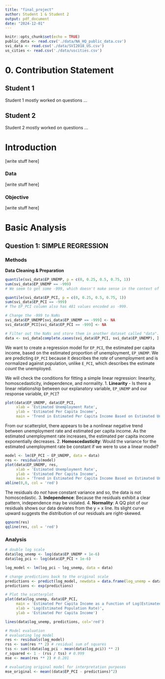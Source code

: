 ```yaml
---
title: "final_project"
author: Student 1 & Student 2
output: pdf_document
date: "2024-12-01"
---
```


```r
knitr::opts_chunk$set(echo = TRUE)
public_data <- read.csv('./data/NA_HQ_public_data.csv')
svi_data <- read.csv('./data/SVI2018_US.csv')
us_cities <- read.csv('./data/uscities.csv')
```

# 0. Contribution Statement

## Student 1

Student 1 mostly worked on questions ...

## Student 2

Student 2 mostly worked on questions ...

\pagenumber{arabic}

# Introduction
[write stuff here]

### Data
[write stuff here]

### Objective
[write stuff here]

\pagebreak

# Basic Analysis

## Question 1: SIMPLE REGRESSION
### Methods
**Data Cleaning & Preparation**
```r
quantile(svi_data$EP_UNEMP, p = c(0, 0.25, 0.5, 0.75, 1)) 
sum(svi_data$EP_UNEMP == -999)
# We seem to get some -999, which doesn't make sense in the context of estimated unemployment rates. In this column, we have 546 values / 72837 observations encoded as -999. 

quantile(svi_data$EP_PCI, p = c(0, 0.25, 0.5, 0.75, 1)) 
sum(svi_data$EP_PCI == -999)
# The EP_PCI column also has 481 values encoded as -999. 

# Change the -999 to NaNs
svi_data$EP_UNEMP[svi_data$EP_UNEMP == -999] <- NA
svi_data$EP_PCI[svi_data$EP_PCI == -999] <- NA

# Filter out the NaNs and store them in another dataset called "data".
data <- svi_data[complete.cases(svi_data$EP_PCI, svi_data$EP_UNEMP), ]
```

We want to create a regression model for ```EP_PCI```, the estimated per capita income, based on the estimated proportion of unemployment, ```EP_UNEMP```. We are predicting ```EP_PCI``` because it describes the _rate_ of unemployment and is normalized against population, unlike ```E_PCI```, which describes the estimate _count_ the unemployed.

We will check the conditions for fitting a simple linear regression: linearity, homoscedasticity, independence, and normality.
1. **Linearity** - Is there a linear relationship between our explanatory variable, ```EP_UNEMP``` and our response variable, ```EP_PCI```?
```r
plot(data$EP_UNEMP, data$EP_PCI, 
     xlab = 'Estimated Unemployment Rate', 
     ylab = 'Estimated Per Capita Income', 
     main = 'Trend in Estimated Per Capita Income Based on Estimated Unemp. Rate')
```
From our scatterplot, there appears to be a nonlinear negative trend between unemployment rate and estimated per capita income. As the estimated unemployment rate increases, the estimated per capita income exponentially decreases. 
2. **Homoscedasticity**: Would the variance for the estimated unemployment rate be constant if we were to use a linear model?
```r
model <- lm(EP_PCI ~ EP_UNEMP, data = data)
res <- residuals(model)
plot(data$EP_UNEMP, res, 
     xlab = 'Estimated Unemployment Rate', 
     ylab = 'Estimated Per Capita Income', 
     main = 'Trend in Estimated Per Capita Income Based on Estimated Unemp. Rate')
abline(0,0, col = 'red')
```
The residuals do _not_ have constant variance and so, the data is not homoscedastic.
3. **Independence**: Because the residuals exhibit a clear pattern, independence may be violated.
4. **Normality**: A QQ plot of our residuals shows our data deviates from the y = x line. Its slight curve upward suggests the distribution of our residuals are right-skewed.
```r
qqnorm(res)
qqline(res, col = 'red')
```

### Analysis

```r
# double log scale
data$log_unemp <- log(data$EP_UNEMP + 1e-6)
data$log_pci <- log(data$EP_PCI + 1e-6)

log_model <- lm(log_pci ~ log_unemp, data = data)

# change predictions back to the original scale
predictions <- predict(log_model, newdata = data.frame(log_unemp = data$log_unemp))
predictions <- exp(predictions)

# Plot the scatterplot
plot(data$log_unemp, data$EP_PCI,
     main = 'Estimated Per Capita Income as a Function of Log(Estimated Populated Rate)',
     xlab = 'Log(Estimated Population Rate)',
     ylab = 'Estimated Per Capita Income')

lines(data$log_unemp, predictions, col='red')

# Model evaluation
# evaluating log model
res <- residuals(log_model)
rss <- sum(res ** 2) # residual sum of squares
tss <- sum((data$log_pci - mean(data$log_pci)) ** 2)
r_squared <- 1 - (rss / tss) # 0.999
mse <- mean(res ** 2) # 0.201

# evaluating original model for interpretation purposes
mse_original <- mean((data$EP_PCI - predictions)^2)
```
